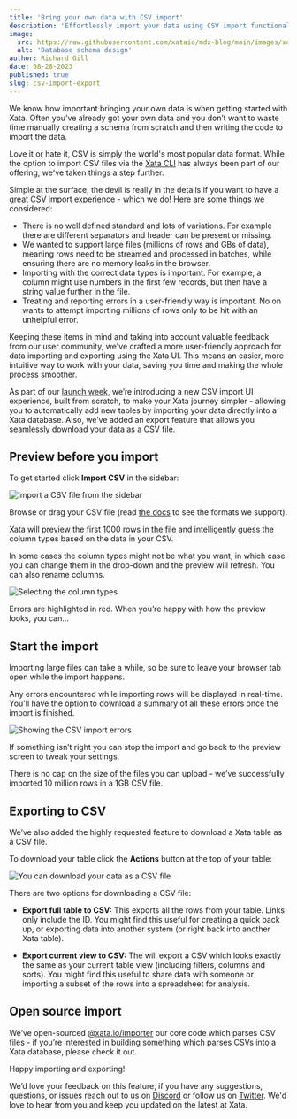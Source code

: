 ```yaml
---
title: 'Bring your own data with CSV import'
description: 'Effortlessly import your data using CSV import functionality in the Xata UI'
image:
  src: https://raw.githubusercontent.com/xataio/mdx-blog/main/images/xata-rename.png
  alt: 'Database schema design'
author: Richard Gill
date: 08-28-2023
published: true
slug: csv-import-export
---
```


We know how important bringing your own data is when getting started with Xata. Often you’ve already got your own data and you don’t want to waste time manually creating a schema from scratch and then writing the code to import the data.

Love it or hate it, CSV is simply the world's most popular data format. While the option to import CSV files via the [Xata CLI](/docs/csv-data/import-data-cli) has always been part of our offering, we've taken things a step further. 

Simple at the surface, the devil is really in the details if you want to have a great CSV import experience - which we do! Here are some things we considered:

- There is no well defined standard and lots of variations. For example there are different separators and header can be present or missing.
- We wanted to support large files (millions of rows and GBs of data), meaning rows need to be streamed and processed in batches, while ensuring there are no memory leaks in the browser.
- Importing with the correct data types is important. For example, a column might use numbers in the first few records, but then have a string value further in the file.
- Treating and reporting errors in a user-friendly way is important. No on wants to attempt importing millions of rows only to be hit with an unhelpful error. 

Keeping these items in mind and taking into account valuable feedback from our user community, we've crafted a more user-friendly approach for data importing and exporting using the Xata UI. This means an easier, more intuitive way to work with your data, saving you time and making the whole process smoother.

As part of our [launch week](link-when-ready), we’re introducing a new CSV import UI experience, built from scratch, to make your Xata journey simpler - allowing you to automatically add new tables by importing your data directly into a Xata database. Also, we’ve added an export feature that allows you seamlessly download your data as a CSV file.

## Preview before you import

To get started click **Import CSV** in the sidebar:

![Import a CSV file from the sidebar](/images/csv-import-sidebar.png)

Browse or drag your CSV file (read [the docs](/docs/csv-data/import-data#format-types) to see the formats we support).

Xata will preview the first 1000 rows in the file and intelligently guess the column types based on the data in your CSV.

In some cases the column types might not be what you want, in which case you can change them in the drop-down and the preview will refresh. You can also rename columns.

![Selecting the column types](/images/csv-import-column-name-type.png)

Errors are highlighted in red. When you’re happy with how the preview looks, you can...

## Start the import

Importing large files can take a while, so be sure to leave your browser tab open while the import happens.

Any errors encountered while importing rows will be displayed in real-time. You'll have the option to download a summary of all these errors once the import is finished.

![Showing the CSV import errors](/images/csv-import-errors.png)

If something isn’t right you can stop the import and go back to the preview screen to tweak your settings.

There is no cap on the size of the files you can upload - we’ve successfully imported 10 million rows in a 1GB CSV file.

## Exporting to CSV

We’ve also added the highly requested feature to download a Xata table as a CSV file.

To download your table click the **Actions** button at the top of your table:

![You can download your data as a CSV file](/images/csv-export-button.png)

There are two options for downloading a CSV file:

- **Export full table to CSV:** This exports all the rows from your table. Links only include the ID. You might find this useful for creating a quick back up, or exporting data into another system (or right back into another Xata table).

- **Export current view to CSV:** The will export a CSV which looks exactly the same as your current table view (including filters, columns and sorts). You might find this useful to share data with someone or importing a subset of the rows into a spreadsheet for analysis.

## Open source import

We’ve open-sourced [@xata.io/importer](https://github.com/xataio/client-ts/tree/main/packages/importer) our core code which parses CSV files - if you’re interested in building something which parses CSVs into a Xata database, please check it out.

Happy importing and exporting!

We’d love your feedback on this feature, if you have any suggestions, questions, or issues reach out to us on [Discord](https://xata.io/discord) or follow us on [Twitter](https://twitter.com/xata). We'd love to hear from you and keep you updated on the latest at Xata.
